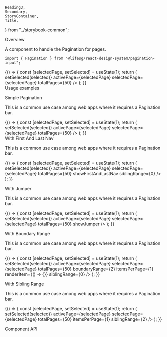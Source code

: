     Heading3,
    Secondary,
    StoryContainer,
    Title,
} from "../storybook-common";

<Meta title="Modules/Pagination" component={Pagination} />

<Title>Pagination</Title>

<Secondary>Overview</Secondary>

A component to handle the Pagination for pages.

```tsx
import { Pagination } from "@lifesg/react-design-system/pagination-input";
```

<Canvas>
    <Story name="Pagination">
        {() => {
            const [selectedPage, setSelected] = useState(1);
            return (
                <StoryContainer>
                    <Pagination
                        onPageChange={(selected) => setSelected(selected)}
                        activePage={selectedPage}
                        selectedPage={selectedPage}
                        totalPages={50}
                    />
                </StoryContainer>
            );
        }}
    </Story>
</Canvas>

<br />
<Secondary>Usage examples</Secondary>

<Heading3>Simple Pagination</Heading3>

This is a common use case among web apps where it requires a Pagination bar.

<Canvas>
    <Story name="Simple Pagination">
        {() => {
            const [selectedPage, setSelected] = useState(1);
            return (
                <StoryContainer>
                    <Pagination
                        onPageChange={(selected) => setSelected(selected)}
                        activePage={selectedPage}
                        selectedPage={selectedPage}
                        totalPages={50}
                    />
                </StoryContainer>
            );
        }}
    </Story>
</Canvas>

<br />
<Heading3>With First And Last Nav</Heading3>

This is a common use case among web apps where it requires a Pagination bar.

<Canvas>
    <Story name="With First And Last Nav">
        {() => {
            const [selectedPage, setSelected] = useState(1);
            return (
                <StoryContainer>
                    <Pagination
                        onPageChange={(selected) => setSelected(selected)}
                        activePage={selectedPage}
                        selectedPage={selectedPage}
                        totalPages={50}
                        showFirstAndLastNav
                        siblingRange={0}
                    />
                </StoryContainer>
            );
        }}
    </Story>
</Canvas>

<br />

<Heading3>With Jumper</Heading3>

This is a common use case among web apps where it requires a Pagination bar.

<Canvas>
    <Story name="With Jumper">
        {() => {
            const [selectedPage, setSelected] = useState(1);
            return (
                <StoryContainer>
                    <Pagination
                        onPageChange={(selected) => setSelected(selected)}
                        activePage={selectedPage}
                        selectedPage={selectedPage}
                        totalPages={50}
                        showJumper
                    />
                </StoryContainer>
            );
        }}
    </Story>
</Canvas>

<br />

<Heading3>With Boundary Range</Heading3>

This is a common use case among web apps where it requires a Pagination bar.

<Canvas>
    <Story name="With Boundary Range">
        {() => {
            const [selectedPage, setSelected] = useState(1);
            return (
                <StoryContainer>
                    <Pagination
                        onPageChange={(selected) => setSelected(selected)}
                        activePage={selectedPage}
                        selectedPage={selectedPage}
                        totalPages={50}
                        boundaryRange={2}
                        itemsPerPage={1}
                        renderItem={() => {}}
                        siblingRange={0}
                    />
                </StoryContainer>
            );
        }}
    </Story>
</Canvas>

<br />

<Heading3>With Sibling Range</Heading3>

This is a common use case among web apps where it requires a Pagination bar.

<Canvas>
    <Story name="With Sibling Range">
        {() => {
            const [selectedPage, setSelected] = useState(1);
            return (
                <StoryContainer>
                    <Pagination
                        onPageChange={(selected) => setSelected(selected)}
                        activePage={selectedPage}
                        selectedPage={selectedPage}
                        totalPages={50}
                        itemsPerPage={1}
                        siblingRange={2}
                    />
                </StoryContainer>
            );
        }}
    </Story>
</Canvas>

<Secondary>Component API</Secondary>

<PropsTable />
